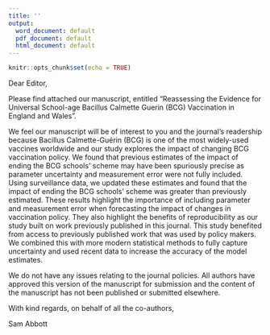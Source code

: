 ```yaml
---
title: ''
output:
  word_document: default
  pdf_document: default
  html_document: default
---
```


```r
knitr::opts_chunk$set(echo = TRUE)
```


Dear Editor,

Please find attached our manuscript, entitled "Reassessing the Evidence for Universal School-age Bacillus Calmette Guerin (BCG) Vaccination in England and Wales". 

We feel our manuscript will be of interest to you and the journal's readership because Bacillus Calmette-Guérin (BCG) is one of the most widely-used vaccines worldwide and our study explores the impact of changing BCG vaccination policy. We found that previous estimates of the impact of ending the BCG schools' scheme may have been spuriously precise as parameter uncertainty and measurement error were not fully included. Using surveillance data, we updated these estimates and found that the impact of ending the BCG schools' scheme was greater than previously estimated. These results highlight the importance of including parameter and measurement error when forecasting the impact of changes in vaccination policy. They also highlight the benefits of reproducibility as our study built on work previously published in this journal. This study benefited from access to previously published work that was used by policy makers. We combined this with more modern statistical methods to fully capture uncertainty and used recent data to increase the accuracy of the model estimates.

We do not have any issues relating to the journal policies. All authors have approved this version of the manuscript for submission and the content of the manuscript has not been published or submitted elsewhere.

With kind regards, on behalf of all the co-authors,

Sam Abbott
